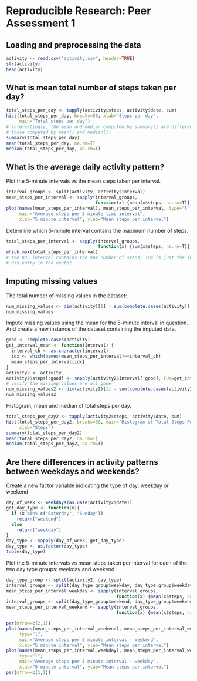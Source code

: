 # Reproducible Research: Peer Assessment 1


## Loading and preprocessing the data
```r
activity <- read.csv("activity.csv", header=TRUE)
str(activity)
head(activity)
```


## What is mean total number of steps taken per day?
```r
total_steps_per_day <- tapply(activity$steps, activity$date, sum)
hist(total_steps_per_day, breaks=50, xlab="Steps per day",
     main="Total steps per day")
# interestingly, the mean and median computed by summary() are different from
# those computed by mean() and median()!
summary(total_steps_per_day)
mean(total_steps_per_day, na.rm=T)
median(total_steps_per_day, na.rm=T)
```

## What is the average daily activity pattern?
Plot the 5-minute intervals vs the mean steps taken per interval.
```r
interval_groups <- split(activity, activity$interval)
mean_steps_per_interval <- sapply(interval_groups,
                                  function(x) {mean(x$steps, na.rm=T)})
plot(names(mean_steps_per_interval), mean_steps_per_interval, type="l",
     main="Average steps per 5 minute time interval",
     xlab="5 minute interval", ylab="Mean steps per interval")
```

Determine which 5-minute interval contains the maximum number of steps.
```r
total_steps_per_interval <- sapply(interval_groups,
                                   function(x) {sum(x$steps, na.rm=T)})
which.max(total_steps_per_interval)
# the 835 interval contains the max number of steps; 104 is just the index of the
# 835 entry in the vector
```

## Imputing missing values
The total number of missing values in the dataset:
```r
num_missing_values <- dim(activity)[1] - sum(complete.cases(activity))
num_missing_values
```

Impute missing values using the mean for the 5-minute interval in question.  And
create a new instance of the dataset containing the imputed data.
```r
good <- complete.cases(activity)
get_interval_mean <- function(interval) {
  interval_ch <- as.character(interval)
  idx <- which(names(mean_steps_per_interval)==interval_ch)
  mean_steps_per_interval[idx]
}
activity2 <- activity
activity2$steps[!good] <- sapply(activity2$interval[!good], FUN=get_interval_mean)
# verify the missing values are all gone
num_missing_values2 <- dim(activity2)[1] - sum(complete.cases(activity2))
num_missing_values2
```

Histogram, mean and median of total steps per day.
```r
total_steps_per_day2 <- tapply(activity2$steps, activity$date, sum)
hist(total_steps_per_day2, breaks=50, main="Histogram of Total Steps Per Day",
     xlab="Steps")
summary(total_steps_per_day2)
mean(total_steps_per_day2, na.rm=T)
median(total_steps_per_day2, na.rm=T)
```

## Are there differences in activity patterns between weekdays and weekends?

Create a new factor variable indicating the type of day: weekday or weekend
```r
day_of_week <- weekdays(as.Date(activity2$date))
get_day_type <- function(x){
  if (x %in% c("Saturday", "Sunday"))
    return("weekend")
  else
    return("weekday")
}
day_type <- sapply(day_of_week, get_day_type)
day_type <- as.factor(day_type)
table(day_type)
```

Plot the 5-minute intervals vs mean steps taken per interval for each of the two day type groups: weekday and weekend
```r
day_type_group <- split(activity2, day_type)
interval_groups <- split(day_type_group$weekday, day_type_group$weekday$interval)
mean_steps_per_interval_weekday <- sapply(interval_groups,
                                          function(x) {mean(x$steps, na.rm=T)})
interval_groups <- split(day_type_group$weekend, day_type_group$weekend$interval)
mean_steps_per_interval_weekend <- sapply(interval_groups,
                                          function(x) {mean(x$steps, na.rm=T)})

par(mfrow=c(2,1))
plot(names(mean_steps_per_interval_weekend), mean_steps_per_interval_weekend,
     type="l",
     main="Average steps per 5 minute interval - weekend",
     xlab="5 minute interval", ylab="Mean steps per interval")
plot(names(mean_steps_per_interval_weekday), mean_steps_per_interval_weekday,
     type="l",
     main="Average steps per 5 minute interval - weekday",
     xlab="5 minute interval", ylab="Mean steps per interval")
par(mfrow=c(1,1))
```









